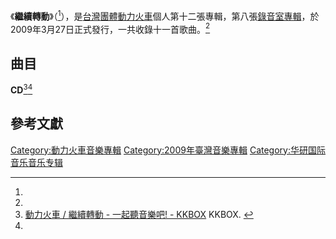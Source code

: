 {{Infobox Album
| Name  = 繼續轉動
| Type  = 專輯
| Cover  = 
| Artist  = [[動力火車|動力火車]]
| Released   = 2009年3月27日<ref name="fiveMusic">[http://www.5music.com.tw/CDList-C.asp?cdno=430405679281 動力火車 / 繼續轉動 - 五大唱片] FIVEMUSIC. {{zh-hant}}</ref>
| Recorded  = 47:52<ref name="isrc">[http://isrc.ncl.edu.tw/music_view.aspx?item=9200 動力火車 / 繼續轉動 - 國際標準錄音錄影資料代碼查詢系統] ISRC. {{zh-tw}}</ref>
| Genre = [[華語流行音樂|華語流行音樂]]
| Length = 
| Label = [[華研國際音樂|華研國際音樂]]<ref name="isrc" />
| Producer =
| Last album = [[永遠的朋友典藏系列|永遠的朋友典藏系列]]<br /><small>2007年</small>
| This album = '''繼續轉動'''<br /><small>2009年</small>
| Next album = [[光_(動力火車專輯)|光]]<br /><small>2013年</small>
}}
《'''繼續轉動'''》（{{lang-en|POWER STATION MOVING ON}}<ref name="isrc" />），是[[台灣|台灣]][[團體|團體]][[動力火車|動力火車]]個人第十二張專輯，第八張[[錄音室專輯|錄音室專輯]]，於2009年3月27日正式發行，一共收錄十一首歌曲。<ref name="fiveMusic" />

==曲目==
'''CD'''<ref>[http://www.kkbox.com/tw/tc/index.html 動力火車 / 繼續轉動 - 一起聽音樂吧! - KKBOX] {{Wayback|url=http://www.kkbox.com/tw/tc/index.html |date=20190621103629 }} KKBOX. {{zh-tw}}</ref><ref name="isrc" />
{{Tracklist
| title1 = 不死心還在
| music1 = [[孫曉華|孫曉華]]<br />[[左惠夫|左惠夫]]<br />[[黃邁可|黃邁可]]<br />[[孫志群|孫志群]]<br />[[傅超華|傅超華]]
| lyrics1 = [[徐旻鈴|徐旻鈴]]<br />[[孫曉華|孫曉華]]
| arranger1 = [[信樂團|信樂團]]
| producer1 = 
| longnote1 = 動力火車（獨唱版）
| length1 = 4:07

| title2 = 繼續轉動
| music2 = [[鄭楠|鄭楠]]
| lyrics2 = [[武雄|武雄]]
| arranger2 = [[Dean|Dean]]
| producer2 = 
| longnote2 = [[中華職棒|中華職棒]]「20年」主題曲
| length2 = 3:29

| title3 = 逆向行駛
| music3 = [[Funck|Funck]]
| lyrics3 = 武雄
| arranger3 = [[司徒松|司徒松]]
| producer3 = 
| longnote3 = 
| length3 = 4:24

| title4 = 愛到瘋癲
| music4 = [[Ella|Ella]]
| lyrics4 = [[Hebe|Hebe]]<br />[[施人誠|施人誠]]
| arranger4 = [[王治平|王治平]]
| producer4 = 
| longnote4 = 
| length4 = 3:50

| title5 = 終於明白
| music5 = [[徐光義|徐光義]]<br />[[王美蓮|王美蓮]]
| lyrics5 = 徐光義
| arranger5 = [[洪敬堯|洪敬堯]]
| producer5 = 
| longnote5 = 電視劇《[[仙劍奇俠傳_(電視劇)|仙劍奇俠傳]]》片尾曲
| length5 = 4:26

| title6 = 愛上你不如愛上海
| music6 = [[David_Foster|David Foster]]
| lyrics6 = [[顏璽軒|顏璽軒]]
| arranger6 = 司徒松
| producer6 = 
| longnote6 = 合唱：[[林志炫|林志炫]]
| length6 = 4:25

| title7 = 風光明媚
| music7 = [[Summer_Hsu|Summer Hsu]]
| lyrics7 = Summer Hsu
| arranger7 = [[輕鬆玩樂團|輕鬆玩樂團]]
| producer7 = 
| longnote7 = 電影《[[海角七號|海角七號]]》插曲
| length7 = 4:01

| title8 = 你是我的眼
| music8 = [[蕭煌奇|蕭煌奇]]
| lyrics8 = 蕭煌奇
| arranger8 = [[于京廷|于京廷]]
| producer8 = 
| longnote8 = 原唱：蕭煌奇
| length8 = 4:52

| title9 = Never Say Goodbye
| music9 = [[林一峰|林一峰]]
| lyrics9 = [[徐世珍|徐世珍]]
| arranger9 = [[洪信傑|洪信傑]]
| producer9 = 
| longnote9 = 電視劇《[[白色巨塔|白色巨塔]]》插曲
| length9 = 5:25

| title10 = 我答應你
| music10 = [[尤秋興|尤秋興]]
| lyrics10 = 顏璽軒
| arranger10 = 尤秋興、[[顏志琳|顏志琳]]
| producer10 = 
| longnote10 = 電視劇《白色巨塔》插曲
| length10 = 5:28

| title11 = With Us
| music11 = 鄭楠
| lyrics11 = [[樓齊賢|樓齊賢]]<br />武雄(rap詞)
| arranger11 = [[蕭家程|蕭家程]]
| producer11 = 
| longnote11 = 中華職棒「20年球迷版」主題曲<br />合唱：[[潘威倫|潘威倫]]、[[李瑋華|李瑋華]]、[[蔡明晉|蔡明晉]]、[[鄭達鴻|鄭達鴻]]、[[許文雄|許文雄]]、[[詹智堯|詹智堯]]、[[曾嘉敏|曾嘉敏]]、[[周思齊|周思齊]]
| length11 = 3:25

| total_length = 47:52
}}

==參考文獻==
<references/>

[[Category:動力火車音樂專輯|Category:動力火車音樂專輯]]
[[Category:2009年臺灣音樂專輯|Category:2009年臺灣音樂專輯]]
[[Category:华研国际音乐音乐专辑|Category:华研国际音乐音乐专辑]]